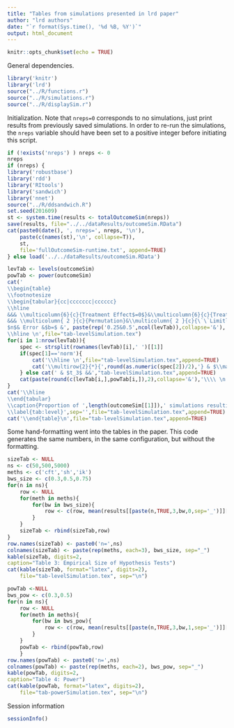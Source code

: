 ```yaml
---
title: "Tables from simulations presented in lrd paper"
author: "lrd authors"
date: "`r format(Sys.time(), '%d %B, %Y')`"
output: html_document
---
```


```r
knitr::opts_chunk$set(echo = TRUE)
```

General dependencies.
```r
library('knitr')
library('lrd')
source("../R/functions.r")
source("../R/simulations.r")
source("../R/displaySim.r")
```



Initialization. Note that `nreps=0` corresponds to no simulations,
just print results from previously saved simulations.
In order to re-run the simulations, the `nreps`
variable should have been set to a positive integer before initiating this script.

```r
if (!exists('nreps') ) nreps <- 0
nreps
if (nreps) {
library('robustbase')
library('rdd')
library('RItools')
library('sandwich')
library('nnet')
source("../R/ddsandwich.R")
set.seed(201609)
st <- system.time(results <- totalOutcomeSim(nreps))
save(results, file="../../dataResults/outcomeSim.RData")
cat(paste0(date(), ', nreps=', nreps, '\n'),
    paste(c(names(st),'\n', collapse=T)),
    st,
    file='fullOutcomeSim-runtime.txt', append=TRUE)
} else load('../../dataResults/outcomeSim.RData')
```

```r
levTab <- levels(outcomeSim)
powTab <- power(outcomeSim)
cat('
\\begin{table}
\\footnotesize
\\begin{tabular}{cc|ccccccc|cccccc}
\\hline
&&& \\multicolumn{6}{c}{Treatment Effect$=0$}&\\multicolumn{6}{c}{Treatment Effect$=0.2$}\\\\
&&& \\multicolumn{ 2 }{c}{Permutation}&\\multicolumn{ 2 }{c}{\`\`Limitless\'\'}&\\multicolumn{ 2 }{c}{Local OLS}&\\multicolumn{ 2 }{c}{Permutation}&\\multicolumn{ 2 }{c}{\`\`Limitless\'\'}&\\multicolumn{ 2 }{c}{Local OLS}\\\\
$n$& Error &$b=$ &', paste(rep('0.25&0.5',ncol(levTab)),collapse='&'),'\\\\
\\hline \n',file="tab-levelSimulation.tex")
for(i in 1:nrow(levTab)){
    spec <- strsplit(rownames(levTab)[i],' ')[[1]]
    if(spec[1]=='norm'){
        cat('\\hline \n',file="tab-levelSimulation.tex",append=TRUE)
        cat('\\multirow{2}{*}{',round(as.numeric(spec[2])/2),'} & $\\mathcal{N}(0,1)$ &&',file="tab-levelSimulation.tex",append=TRUE)
    } else cat(' & $t_3$ &&',"tab-levelSimulation.tex",append=TRUE)
    cat(paste(round(c(levTab[i,],powTab[i,]),2),collapse='&'),'\\\\ \n',file="tab-levelSimulation.tex",append=TRUE)
}
cat('\\hline
\\end{tabular}
\\caption{Proportion of ',length(outcomeSim[[1]]),' simulations resulting in a p-value below $\\alpha=0.05$ using either permutation tests, limitless or local OLS methods. The left column gives sample sizes with $b=0.5$; the sample size when $b=0.25$ is roughly half the listed $n$ value. When the treatment effect is zero (left) these are empirical estimates of size; otherwise (right), they are estimates of power.}
\\label{tab:level}',sep='',file="tab-levelSimulation.tex",append=TRUE)
cat('\\end{table}\n',file="tab-levelSimulation.tex",append=TRUE)
```


Some hand-formatting went into the tables in the paper. This code generates the same numbers, in the same configuration, but without the formatting.
```r
sizeTab <- NULL
ns <- c(50,500,5000)
meths <- c('cft','sh','ik')
bws_size <- c(0.3,0.5,0.75)
for(n in ns){
    row <- NULL
    for(meth in meths){
        for(bw in bws_size){
            row <- c(row, mean(results[[paste(n,TRUE,3,bw,0,sep='_')]][,meth]<=0.05,na.rm=TRUE))
        }
    }
    sizeTab <- rbind(sizeTab,row)
}
row.names(sizeTab) <- paste0('n=',ns)
colnames(sizeTab) <- paste(rep(meths, each=3), bws_size, sep="_")
kable(sizeTab, digits=2,
caption="Table 3: Empirical Size of Hypothesis Tests")
cat(kable(sizeTab, format="latex", digits=2),
    file="tab-levelSimulation.tex", sep="\n")
```

```r
powTab <-NULL
bws_pow <- c(0.3,0.5)
for(n in ns){
    row <- NULL
    for(meth in meths){
        for(bw in bws_pow){
            row <- c(row, mean(results[[paste(n,TRUE,3,bw,1,sep='_')]][,meth]<=0.05,na.rm=TRUE))
        }
    }
    powTab <- rbind(powTab,row)
    }
row.names(powTab) <- paste0('n=',ns)
colnames(powTab) <- paste(rep(meths, each=2), bws_pow, sep="_")
kable(powTab, digits=2,
caption="Table 4: Power")
cat(kable(powTab, format="latex", digits=2),
    file="tab-powerSimulation.tex", sep="\n")
```

Session information
```r
sessionInfo()
```
